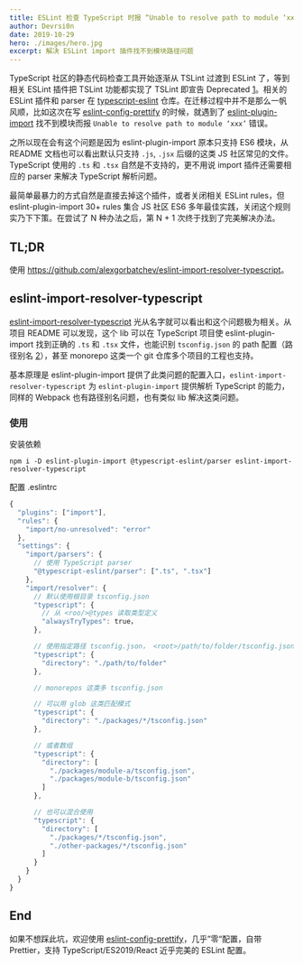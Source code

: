 ```yaml
---
title: ESLint 检查 TypeScript 时报 “Unable to resolve path to module ‘xxx’” 错误
author: Devrsi0n
date: 2019-10-29
hero: ./images/hero.jpg
excerpt: 解决 ESLint import 插件找不到模块路径问题
---
```


TypeScript 社区的静态代码检查工具开始逐渐从 TSLint 过渡到 ESLint 了，等到相关 ESLint 插件把 TSLint 功能都实现了 TSLint 即宣告 Deprecated [1]。相关的 ESLint 插件和 parser 在 [typescript-eslint](https://github.com/typescript-eslint/typescript-eslint) 仓库。在迁移过程中并不是那么一帆风顺，比如这次在写 [eslint-config-prettify](https://github.com/devrsi0n/eslint-config-prettify) 的时候，就遇到了 [eslint-plugin-import](https://github.com/benmosher/eslint-plugin-import) 找不到模块而报 `Unable to resolve path to module ‘xxx’` 错误。

之所以现在会有这个问题是因为 eslint-plugin-import 原本只支持 ES6 模块，从 README 文档也可以看出默认只支持 `.js`, `.jsx` 后缀的这类 JS 社区常见的文件。TypeScript 使用的 `.ts` 和 `.tsx` 自然是不支持的，更不用说 import 插件还需要相应的 parser 来解决 TypeScript 解析问题。

最简单最暴力的方式自然是直接去掉这个插件，或者关闭相关 ESLint rules，但 eslint-plugin-import 30+ rules 集合 JS 社区 ES6 多年最佳实践，关闭这个规则实乃下下策。在尝试了 N 种办法之后，第 N + 1 次终于找到了完美解决办法。

## TL;DR

使用 <https://github.com/alexgorbatchev/eslint-import-resolver-typescript>。

## eslint-import-resolver-typescript

[eslint-import-resolver-typescript](https://github.com/alexgorbatchev/eslint-import-resolver-typescript) 光从名字就可以看出和这个问题极为相关。从项目 README 可以发现，这个 lib 可以在 TypeScript 项目使 eslint-plugin-import 找到正确的 `.ts` 和 `.tsx` 文件，也能识别 `tsconfig.json` 的 path 配置（路径别名 [2]），甚至 monorepo 这类一个 git 仓库多个项目的工程也支持。

基本原理是 eslint-plugin-import 提供了此类问题的配置入口，`eslint-import-resolver-typescript` 为 `eslint-plugin-import` 提供解析 TypeScript 的能力，同样的 Webpack 也有路径别名问题，也有类似 lib 解决这类问题。

### 使用

安装依赖

```shell
npm i -D eslint-plugin-import @typescript-eslint/parser eslint-import-resolver-typescript
```

配置 .eslintrc

```js
{
  "plugins": ["import"],
  "rules": {
    "import/no-unresolved": "error"
  },
  "settings": {
    "import/parsers": {
      // 使用 TypeScript parser
      "@typescript-eslint/parser": [".ts", ".tsx"]
    },
    "import/resolver": {
      // 默认使用根目录 tsconfig.json
      "typescript": {
        // 从 <roo/>@types 读取类型定义
        "alwaysTryTypes": true，
      },

      // 使用指定路径 tsconfig.json， <root>/path/to/folder/tsconfig.json
      "typescript": {
        "directory": "./path/to/folder"
      },

      // monorepos 这类多 tsconfig.json

      // 可以用 glob 这类匹配模式
      "typescript": {
        "directory": "./packages/*/tsconfig.json"
      },

      // 或者数组
      "typescript": {
        "directory": [
          "./packages/module-a/tsconfig.json",
          "./packages/module-b/tsconfig.json"
        ]
      },

      // 也可以混合使用
      "typescript": {
        "directory": [
          "./packages/*/tsconfig.json",
          "./other-packages/*/tsconfig.json"
        ]
      }
    }
  }
}
```

## End

如果不想踩此坑，欢迎使用 [eslint-config-prettify](https://github.com/devrsi0n/eslint-config-prettify)，几乎”零“配置，自带 Prettier，支持 TypeScript/ES2019/React 近乎完美的 ESLint 配置。


[1]: <https://medium.com/palantir/tslint-in-2019-1a144c2317a9> (TSLint in 2019)
[2]: <https://www.typescriptlang.org/docs/handbook/module-resolution.html#path-mapping>

